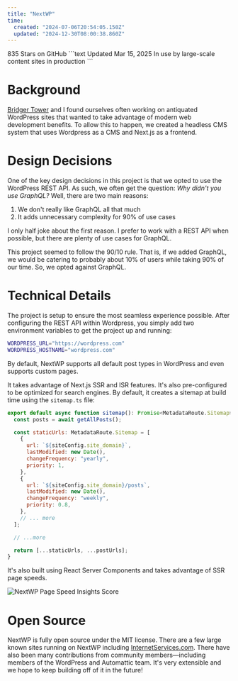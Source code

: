 ```yaml
---
title: "NextWP"
time:
  created: "2024-07-06T20:54:05.150Z"
  updated: "2024-12-30T08:00:38.860Z"
---
```


<Preview codeblock>
  835 Stars on GitHub
</Preview>
```text
Updated Mar 15, 2025
In use by large-scale content sites in production
```

# Background

[Bridger Tower](https://bridger.to) and I found ourselves often working on antiquated WordPress sites that wanted to take advantage of modern web development benefits. To allow this to happen, we created a headless CMS system that uses Wordpress as a CMS and Next.js as a frontend. 

# Design Decisions

One of the key design decisions in this project is that we opted to use the WordPress REST API. As such, we often get the question: *Why didn't you use GraphQL?* Well, there are two main reasons:

1. We don't really like GraphQL all that much
2. It adds unnecessary complexity for 90% of use cases

I only half joke about the first reason. I prefer to work with a REST API when possible, but there are plenty of use cases for GraphQL. 

This project seemed to follow the 90/10 rule. That is, if we added GraphQL, we would be catering to probably about 10% of users while taking 90% of our time. So, we opted against GraphQL.

# Technical Details

The project is setup to ensure the most seamless experience possible. After configuring the REST API within Wordpress, you simply add two environment variables to get the project up and running:

```bash
WORDPRESS_URL="https://wordpress.com"
WORDPRESS_HOSTNAME="wordpress.com"
```

By default, NextWP supports all default post types in WordPress and even supports custom pages. 

It takes advantage of Next.js SSR and ISR features. It's also pre-configured to be optimized for search engines. By default, it creates a sitemap at build time using the `sitemap.ts` file: 

```js
export default async function sitemap(): Promise<MetadataRoute.Sitemap> {
  const posts = await getAllPosts();

  const staticUrls: MetadataRoute.Sitemap = [
    {
      url: `${siteConfig.site_domain}`,
      lastModified: new Date(),
      changeFrequency: "yearly",
      priority: 1,
    },
    {
      url: `${siteConfig.site_domain}/posts`,
      lastModified: new Date(),
      changeFrequency: "weekly",
      priority: 0.8,
    },
    // ... more
  ];

  // ...more

  return [...staticUrls, ...postUrls];
}
```

It's also built using React Server Components and takes advantage of SSR page speeds.

<Image alt="NextWP Page Speed Insights Score" src="https://cameron-portfolio.s3.us-west-2.amazonaws.com/nextwp/speed.png" />

# Open Source

NextWP is fully open source under the MIT license. There are a few large known sites running on NextWP including [InternetServices.com](https://internetservices.com). There have also been many contributions from community members—including members of the WordPress and Automattic team. It's very extensible and we hope to keep building off of it in the future!
